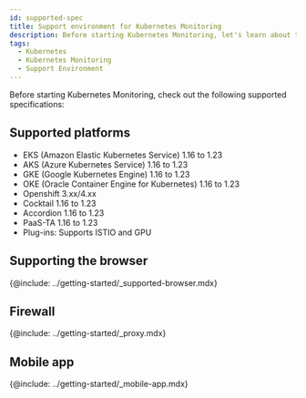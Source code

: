 ```yaml
---
id: supported-spec
title: Support environment for Kubernetes Monitoring
description: Before starting Kubernetes Monitoring, let's learn about the support environment.
tags:
  - Kubernetes
  - Kubernetes Monitoring
  - Support Environment
---
```


Before starting Kubernetes Monitoring, check out the following supported specifications:

## Supported platforms

-   EKS (Amazon Elastic Kubernetes Service) 1.16 to 1.23
-   AKS (Azure Kubernetes Service) 1.16 to 1.23
-   GKE (Google Kubernetes Engine) 1.16 to 1.23
-   OKE (Oracle Container Engine for Kubernetes) 1.16 to 1.23
-   Openshift 3.xx/4.xx
-   Cocktail 1.16 to 1.23
-   Accordion 1.16 to 1.23
-   PaaS-TA 1.16 to 1.23
-   Plug-ins: Supports ISTIO and GPU

## Supporting the browser

{@include: ../getting-started/_supported-browser.mdx}  

## Firewall

{@include: ../getting-started/_proxy.mdx}  

## Mobile app

{@include: ../getting-started/_mobile-app.mdx} 
